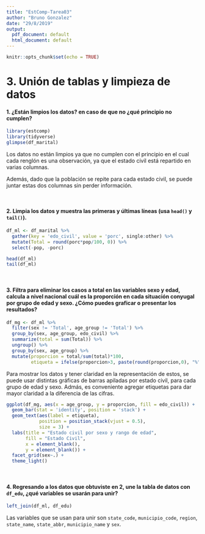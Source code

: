 ```yaml
---
title: "EstComp-Tarea03"
author: "Bruno Gonzalez"
date: "29/8/2019"
output:
  pdf_document: default
  html_document: default
---
```


```r
knitr::opts_chunk$set(echo = TRUE)
```

# 3. Unión de tablas y limpieza de datos {-}



#### 1. ¿Están limpios los datos? en caso de que no ¿qué principio no cumplen?

```r
library(estcomp)
library(tidyverse)
glimpse(df_marital)
```

  Los datos no están limpios ya que no cumplen con el principio en el cual cada renglón es una
  observación, ya que el estado civil está repartido en varias columnas.
  
  Además, dado que la población se repite para cada estado civil, se puede juntar estas dos
  columnas sin perder información.

  $~$
  
#### 2. Limpia los datos y muestra las primeras y últimas líneas (usa `head()` y `tail()`).

```r

df_ml <- df_marital %>% 
  gather(key = 'edo_civil', value = 'porc', single:other) %>% 
  mutate(Total = round(porc*pop/100, 0)) %>% 
  select(-pop, -porc)

head(df_ml)
tail(df_ml)

```

$~$

#### 3. Filtra para eliminar los casos a total en las variables sexo y edad, calcula a nivel nacional cuál es la proporción en cada situación conyugal por grupo de edad y sexo. ¿Cómo puedes graficar o presentar los resultados?

```r

df_mg <- df_ml %>% 
  filter(sex != 'Total', age_group != 'Total') %>% 
  group_by(sex, age_group, edo_civil) %>% 
  summarize(total = sum(Total)) %>% 
  ungroup() %>% 
  group_by(sex, age_group) %>% 
  mutate(proporcion = total/sum(total)*100,
         etiqueta = ifelse(proporcion>3, paste(round(proporcion,0), "%"), ""))

```

Para mostrar los datos y tener claridad en la representación de estos, se puede usar distintas gráficas de barras apiladas por estado civil, para cada grupo de edad y sexo. Admás, es conveniente agregar etiquetas para dar mayor claridad a la diferencia de las cifras.

```r
ggplot(df_mg, aes(x = age_group, y = proporcion, fill = edo_civil)) +
  geom_bar(stat = 'identity', position = 'stack') +
  geom_text(aes(label = etiqueta),
            position = position_stack(vjust = 0.5),
            size = 3) +
  labs(title = "Estado civil por sexo y rango de edad",
       fill = "Estado Civil",
       x = element_blank(),
       y = element_blank()) +
  facet_grid(sex~.) +
  theme_light()


```

$~$

#### 4. Regresando a los datos que obtuviste en 2, une la tabla de datos con `df_edu`, ¿qué variables se usarán para unir?

```r

left_join(df_ml, df_edu)

```
 
 Las variables que se usan para unir son `state_code`, `municipio_code`, `region`, `state_name`, `state_abbr`, `municipio_name` y  `sex`.
